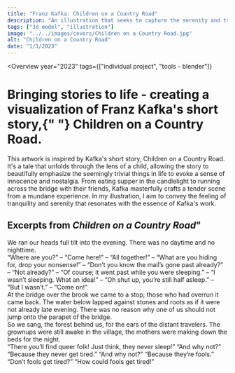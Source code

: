 ```yaml
---
title: "Franz Kafka: Children on a Country Road"
description: "An illustration that seeks to capture the serenity and tranquility of Kafka's short story, <em>Children on a Country Road</em>."
tags: ["3d model", "illustration"]
image: "../../images/covers/Children on a Country Road.jpg"
alt: "Children on a Country Road"
date: "1/1/2023"
---
```




<Overview
  year="2023"
  tags={["individual project", "tools - blender"]}
>

<h1 slot="header">
  Bringing stories to life - creating a visualization of Franz Kafka's short
  story,{" "}
  <span style="color: var(--darkAccent)">Children on a Country Road</span>.
</h1>
<div slot="overviewDescription">
  <p>
    This artwork is inspired by Kafka's short story, Children on a Country Road.
    It's a tale that unfolds through the lens of a child, allowing the story to
    beautifully emphasize the seemingly trivial things in life to evoke a sense
    of innocence and nostalgia. From eating supper in the candlelight to running
    across the bridge with their friends, Kafka masterfully crafts a tender
    scene from a mundane experience. In my illustration, I aim to convey the
    feeling of tranquility and serenity that resonates with the essence of
    Kafka's work.
  </p>
</div>

</Overview>

<PageSection>
 <h2 slot="sectionTitle">Excerpts from <em>Children on a Country Road</em>"</h2>
  <p slot="description">
        We ran our heads full tilt into the evening. There was no daytime and no nighttime.
        <br />
        “Where are you?” – “Come here!” – “All together!” – “What are you hiding for, drop your nonsense!” – “Don’t you know the mail’s gone past already?” – “Not already?” – “Of course; it went past while you were sleeping.” – “I wasn’t sleeping. What an idea!” – “Oh shut up, you’re still half asleep.” – “But I wasn’t.” – “Come on!”
        <br />
        At the bridge over the brook we came to a stop; those who had overrun it came back. The water below lapped against stones and roots as if it were not already late evening. There was no reason why one of us should not jump onto the parapet of the bridge.
        <br />
        So we sang, the forest behind us, for the ears of the distant travelers. The grownups were still awake in the village, the mothers were making down the beds for the night.
        <br />
        “There you’ll find queer folk! Just think, they never sleep!”
        “And why not?”
        “Because they never get tired.”
        “And why not?”
        “Because they’re fools.”
        “Don’t fools get tired?”
        “How could fools get tired!”
  </p>
</PageSection>
